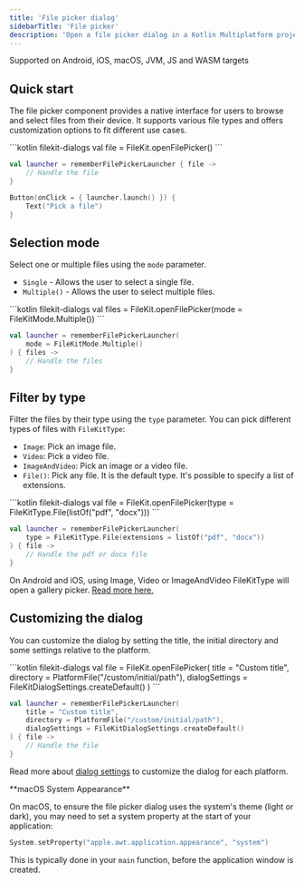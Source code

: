 ```yaml
---
title: 'File picker dialog'
sidebarTitle: 'File picker'
description: 'Open a file picker dialog in a Kotlin Multiplatform project'
---
```


<Check>Supported on Android, iOS, macOS, JVM, JS and WASM targets</Check>

## Quick start

The file picker component provides a native interface for users to browse and select files from their device. It supports various file types and offers customization options to fit different use cases.

<CodeGroup>
```kotlin filekit-dialogs
val file = FileKit.openFilePicker()
```

```kotlin filekit-dialogs-compose
val launcher = rememberFilePickerLauncher { file ->
    // Handle the file
}

Button(onClick = { launcher.launch() }) {
    Text("Pick a file")
}
```
</CodeGroup>

## Selection mode

Select one or multiple files using the `mode` parameter.
- `Single` - Allows the user to select a single file.
- `Multiple()` - Allows the user to select multiple files.

<CodeGroup>
```kotlin filekit-dialogs
val files = FileKit.openFilePicker(mode = FileKitMode.Multiple())
```

```kotlin filekit-dialogs-compose
val launcher = rememberFilePickerLauncher(
    mode = FileKitMode.Multiple()
) { files ->
    // Handle the files
}
```
</CodeGroup>

## Filter by type

Filter the files by their type using the `type` parameter. You can pick different types of files with `FileKitType`:
- `Image`: Pick an image file.
- `Video`: Pick a video file.
- `ImageAndVideo`: Pick an image or a video file.
- `File()`: Pick any file. It is the default type. It's possible to specify a list of extensions.

<CodeGroup>
```kotlin filekit-dialogs
val file = FileKit.openFilePicker(type = FileKitType.File(listOf("pdf", "docx")))
```

```kotlin filekit-dialogs-compose
val launcher = rememberFilePickerLauncher(
    type = FileKitType.File(extensions = listOf("pdf", "docx"))
) { file ->
    // Handle the pdf or docx file
}
```
</CodeGroup>

<Info>On Android and iOS, using Image, Video or ImageAndVideo FileKitType will open a gallery picker. [Read more here.](/dialogs/gallery-picker)</Info>

## Customizing the dialog

You can customize the dialog by setting the title, the initial directory and some settings relative to the platform.

<CodeGroup>
```kotlin filekit-dialogs
val file = FileKit.openFilePicker(
    title = "Custom title",
    directory = PlatformFile("/custom/initial/path"),
    dialogSettings = FileKitDialogSettings.createDefault()
)
```

```kotlin filekit-dialogs-compose
val launcher = rememberFilePickerLauncher(
    title = "Custom title",
    directory = PlatformFile("/custom/initial/path"),
    dialogSettings = FileKitDialogSettings.createDefault()
) { file ->
    // Handle the file
}
```
</CodeGroup>

Read more about [dialog settings](/dialogs/dialog-settings) to customize the dialog for each platform.

<Note>
  **macOS System Appearance**

  On macOS, to ensure the file picker dialog uses the system's theme (light or dark), you may need to set a system property at the start of your application:

  ```kotlin
  System.setProperty("apple.awt.application.appearance", "system")
  ```

  This is typically done in your `main` function, before the application window is created.
</Note>